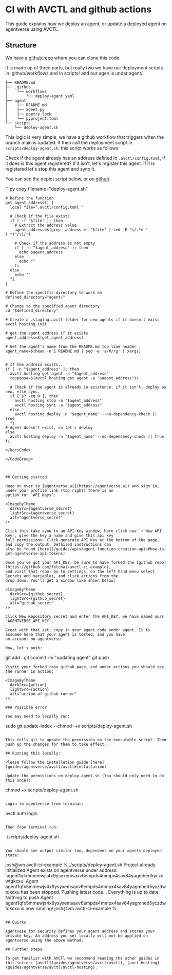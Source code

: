 
# CI with AVCTL and github actions

This guide explains how we deploy an agent, or update a deployed agent on agentverse using AVCTL.

## Structure

We have a [github repo](https://github.com/fetchai/avctl-ci-example) where you can clone this code.

It is made up of three parts, but really two we have our deployment scripts in .github/workflows and in scripts/ and our agen is under agent/.

```
├── README.md
├── .github
│    └── workflows
│        └── deploy-agent.yaml
├── agent
│    ├── README.md
│    ├── agent.py
│    ├── poetry.lock
|    └── pyproject.toml
└── scripts
    └── deploy-agent.sh
```

This logic is very simple, we have a github workflow that triggers when the branch main is updated. It then call the
deployment script in `scripts/deploy-agent.sh`, this script works as follows:

Check if the agent already has an address defined in `.avctl/config.toml`, if it does is this agent registered? If
it isn't, let's register this agent. If it is registered let's stop this agent and sync it.

You can see the deplot script below, or on [github](https://github.com/fetchai/avctl-ci-example/blob/main/scripts/deploy-agent.sh)

   <GithubCodeSegment digest="d6ffbd71cd64db449cca201ec19d7eff">
       <CodeSegment
           path="https://github.com/fetchai/avctl-ci-example/blob/main/scripts/deploy-agent.sh"
           lineStart={1}
           lineEnd={52}
           hosted={true}
       />
   </GithubCodeSegment>
<CodeGroup dynamic hasCopy isLocalHostedFile digest='d6ffbd71cd64db449cca201ec19d7eff'>

<DocsCode local={true}>
	```py copy filename="deploy-agent.sh"

	# Define the function
	get_agent_address() {
	  local file=".avctl/config.toml "
	
	  # Check if the file exists
	  if [ -f "$file" ]; then
	    # Extract the address value
	    agent_address=$(grep 'address =' "$file" | sed -E 's/.*= "(.*)"/\1/')
	
	    # Check if the address is not empty
	    if [ -n "$agent_address" ]; then
	      echo $agent_address
	    else
	      echo ""
	    fi
	  else
	    echo ""
	  fi
	}
	
	# Define the specific directory to work on
	defined_directory="agent/"
	
	# Change to the specified agent directory
	cd "$defined_directory"
	
	# Create a .staging.avctl folder for new agents if it doesn't exist
	avctl hosting init
	
	# get the agent address if it exists
	agent_address=$(get_agent_address)
	
	# Get the agent's name from the README.md top line header
	agent_name=$(head -n 1 README.md | sed -e 's/#//g' | xargs)
	
	
	# If the address exists...
	if [ -n "$agent_address" ]; then
	  avctl hosting get agent -a "$agent_address"
	  response=$(avctl hosting get agent -a "$agent_address")\
	
	  # Check if the agent is already in existence, if it isn't, deploy as new, else sync.
	  if [ $? -eq 0 ]; then
	    avctl hosting stop -a "$agent_address"
	    avctl hosting sync -a "$agent_address"
	  else
	    avctl hosting deploy -n "$agent_name" --no-dependency-check || true
	  fi
	# Agent doesn't exist, so let's deploy
	else
	  avctl hosting deploy -n "$agent_name" --no-dependency-check || true
	fi

```
</DocsCode>

</CodeGroup>



## Getting started

Head on over to [agentverse.ai](https://agentverse.ai) and sign in, under your profile link (top right) there is an
option for `API Keys`:

<ImageByTheme
  darkSrc={agentverse_secret}
  lightSrc={agentverse_secret}
  alt="agentverse_secret"
/>

Click this take syou to an API Key window, here click new `+ New API Key`, give the key a name and give this api key
full permissions. Click generate API Key at the bottom of the page, and copy the output. Detailed instructions can
also be found [here](/guides/apis/agent-function-creation-apis#how-to-get-agentverse-api-tokens)

Once you've got your API_KEY, be sure to have forked the [github repo](https://github.com/fetchai/avctl-ci-example),
and visit that repo. Go to settings, on the left hand menu select Secrets and variables, and click actions from the
drop down. You'll get a window like shown below:

<ImageByTheme
  darkSrc={github_secret}
  lightSrc={github_secret}
  alt="github_secret"
/>

Click New Repository secret and enter the API_KEY, we have named ours `AGENTVERSE_API_KEY`.

Great with that set, copy in your agent code under agent. It is assumed here that your agent is tested, and you have
an account on agentverse.

Now, let's push:

```
git add .
git commit -m "updating agent"
git push
```
Vistit your forked repo github page, and under actions you should see the runner in action:

<ImageByTheme
  darkSrc={action}
  lightSrc={action}
  alt="action of github runner"
/>

### Possible error

You may need to locally run:

```
sudo git update-index --chmod=+x scripts/deploy-agent.sh
```

This tells git to update the permission on the executable script. Then push up the changes for them to take effect.

## Running this locally:

Please follow the installation guide [here](guides/agentverse/avctl/avctl#installation)

Update the permissions on deploy-agent.sh (You should only need to do this once):

```
chmod +x scripts/deploy-agent.sh
```

Login to agentverse from terminal:

```
avctl auth login
```

Then from terminal run:

```
./scripts/deploy-agent.sh
```

You should see output similar too, dependent on your agents deployed state:

```
josh@vm avctl-ci-example % ./scripts/deploy-agent.sh
Project already initialized
Agent exists on agentverse under address: 'agent1qfx5mmewjs4x9ysyxemsaxv6empds4mmpx4sav84yagmhed5yczdwtqkcxu'
Agent agent1qfx5mmewjs4x9ysyxemsaxv6empds4mmpx4sav84yagmhed5yczdwtqkcxu has been stopped.
Pushing latest code...
Everything is up to date. Nothing to push
Agent agent1qfx5mmewjs4x9ysyxemsaxv6empds4mmpx4sav84yagmhed5yczdwtqkcxu is now running!
josh@vm avctl-ci-example %

```

## Quirks

Agentvese for security defines your agent address and stores your private key. An address you set locally will not be applied on agentverse using the above method.

## Further steps

To get familiar with AVCTl we recommend reading the other guides in this series: [avctl](guides/agentverse/avctl/avctl), [avct hosting](guides/agentverse/avctl/avctl-hosting).

